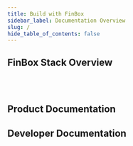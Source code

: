 ```yaml
---
title: Build with FinBox
sidebar_label: Documentation Overview
slug: /
hide_table_of_contents: false
---
```



## FinBox Stack Overview

<div class="row">

<div class="col">
    <RedisCard 
      title="Overview of our stack" 
      img="/img/finbox_fluency.svg"
      description="An overview of the FinBox Credit Stack" 
      page="/finbox-overview/"
        />
</div>

<div class="col"><br></br></div>
</div>

## Product Documentation

<div class="row">

<div class="col">
    <RedisCard 
        title="What can you build?" 
        img="/img/What_can_you_build.svg"
        description="See the various credit products that you can build" 
        page="/product/build/buy-now-pay-later"
        />
</div>

<div class="col">
  <RedisCard
    title="Building Blocks"
    img="/img/Building_block.svg"
    description="A primer on digital lending and its components"
    page="/product/block/customer-onboarding"
  />
</div>

</div>



<div class="row">

<div class="col">
  <RedisCard
    title="Product suite"
    img="/img/Product_suite.svg"
    description="Introduction to our products and their features"
    page="/product/products/buy-now-pay-later-stack"
  />
</div>

<div class="col">
    <RedisCard 
        title="Integrations" 
        img = "/img/integrations.svg"
        description="Supported Platforms, banks, lenders, and integrations" 
        page="/product/integrations"
        />
</div>

 </div>


<div class="row">

<div class="col">
    <RedisCard 
        title="Whats the right strategy for you?" 
        img="/img/Strategy.svg"
        description="Pick the right digital credit program for your organization" 
        page="/product/persona/b2b-ecommerce"
        />
</div>

<div class="col">
    <RedisCard 
        title="Product Manager's checklist" 
        img="/img/PMs_Checklist.svg"
        description="The end-to-end process of going live with FinBox Credit Stack" 
        page="/product/pm-checklist"
        />
</div>

</div>

## Developer Documentation


<div class="row">

<div class="col">
  <RedisCard
    title="Get-Started"
    img="/img/Get_started.svg"
    description="Everything you need to get started with integrating our stack"
    page="/product/get-started"
  />
</div>

<div class="col">
  <RedisCard
    title="Go-live checklist"
    img="/img/Go_Live_checklist.svg"
    description="Everything you need to do to go live with your digital credit program"
    page="/product/go-live"
  />
</div>
</div>

<div class="row">


<div class="col">
  <RedisCard
    title="Developer Documentation"
    img="/img/Developers_Docs.svg"
    description="Leverage device data to build advanced underwriting models"
    page="/embedded-finance/"
  />
</div>

<div class="col">
<br></br>
</div>

</div>